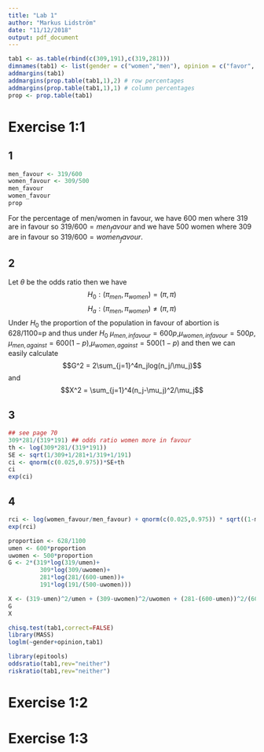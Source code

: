 ```yaml
---
title: "Lab 1"
author: "Markus Lidström"
date: "11/12/2018"
output: pdf_document
---
```

```r
tab1 <- as.table(rbind(c(309,191),c(319,281)))
dimnames(tab1) <- list(gender = c("women","men"), opinion = c("favor", "against"))
addmargins(tab1)
addmargins(prop.table(tab1,1),2) # row percentages
addmargins(prop.table(tab1,1),1) # column percentages
prop <- prop.table(tab1)
```
# Exercise 1:1
## 1
```r
men_favour <- 319/600
women_favour <- 309/500
men_favour
women_favour
prop
```

For the percentage of men/women in favour, we have 600 men where 319 are in favour so $319/600= men_favour$ and we have 500 women where 309 are in favour so $319/600= women_favour$.

## 2
Let $\theta$ be the odds ratio then we have $$H_0:(\pi_{men},\pi_{women})=(\pi,\pi)$$ $$H_a:(\pi_{men},\pi_{women})\neq(\pi,\pi)$$
Under $H_0$ the proportion of the population in favour of abortion is 628/1100=p and thus under $H_0$ $\mu_{men,in favour}=600p$,$\mu_{women,in favour}=500p$, $\mu_{men,against}=600(1-p)$,$\mu_{women,against}=500(1-p)$ and then we can easily calculate $$G^2 = 2\sum_{j=1}^4n_jlog(n_j/\mu_j)$$ and $$X^2 = \sum_{j=1}^4(n_j-\mu_j)^2/\mu_j$$

## 3

```r
## see page 70
309*281/(319*191) ## odds ratio women more in favour
th <- log(309*281/(319*191))
SE <- sqrt(1/309+1/281+1/319+1/191)
ci <- qnorm(c(0.025,0.975))*SE+th
ci
exp(ci)
```

## 4
```r
rci <- log(women_favour/men_favour) + qnorm(c(0.025,0.975)) * sqrt((1-men_favour)/600 + (1-women_favour)/500)
exp(rci)
```

```r
proportion <- 628/1100
umen <- 600*proportion
uwomen <- 500*proportion
G <- 2*(319*log(319/umen)+
         309*log(309/uwomen)+
         281*log(281/(600-umen))+
         191*log(191/(500-uwomen)))

X <- (319-umen)^2/umen + (309-uwomen)^2/uwomen + (281-(600-umen))^2/(600-umen) + (191-(500-uwomen))^2/(500-uwomen)  
G
X
```



```r
chisq.test(tab1,correct=FALSE)
library(MASS)
loglm(~gender+opinion,tab1)
```

```r
library(epitools)
oddsratio(tab1,rev="neither")
riskratio(tab1,rev="neither")
```

# Exercise 1:2

# Exercise 1:3


